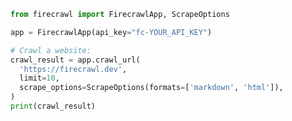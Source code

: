 ```python Python
from firecrawl import FirecrawlApp, ScrapeOptions

app = FirecrawlApp(api_key="fc-YOUR_API_KEY")

# Crawl a website:
crawl_result = app.crawl_url(
  'https://firecrawl.dev',
  limit=10,
  scrape_options=ScrapeOptions(formats=['markdown', 'html']),
)
print(crawl_result)
```
